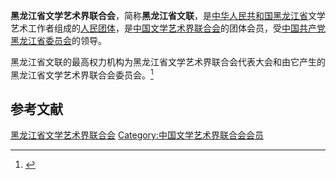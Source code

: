 {{Infobox PRCG
|机构名称 = 黑龙江省文学艺术界联合会
|color    = #014099
|标志1    =
|届数     = 
|任期始   = 
|任期终   =
|职位1    = 主席
|人员1    = 
|职位2    = 副主席
|人员2    =
|人数2    = 
|职位3    = 
|人员3    =
|组织法规 = 黑龙江省文学艺术界联合会章程
|上级机构 = [[中国文学艺术界联合会|中国文学艺术界联合会]]
|机构类型 = [[人民团体|人民团体]]
|行政级别 = 正厅级
|中共上级 = [[中国共产党黑龙江省委员会|中国共产党黑龙江省委员会]]
|中共本级 = 中国共产党黑龙江省文学艺术界联合会党组
|场所1    = 
|地址1  = 
|时期1  =
|机构1  =
|邮编1  =
|电话1  =
|网站   =
|网址   =
}}
'''黑龙江省文学艺术界联合会'''，简称'''黑龙江省文联'''，是[[中华人民共和国|中华人民共和国]][[黑龙江省|黑龙江省]]文学艺术工作者组成的[[人民团体|人民团体]]，是[[中国文学艺术界联合会|中国文学艺术界联合会]]的团体会员，受[[中国共产党黑龙江省委员会|中国共产党黑龙江省委员会]]的领导。

黑龙江省文联的最高权力机构为黑龙江省文学艺术界联合会代表大会和由它产生的黑龙江省文学艺术界联合会委员会。<ref>{{Cite web|title=中国文学艺术界联合会章程|url=http://www.cflac.org.cn/zt/8wdh/cflac_zhangcheng.htm|accessdate=2020-08-26|work=中国文联网|archiveurl=https://web.archive.org/web/20080723172257/http://www.cflac.org.cn/zt/8wdh/cflac_zhangcheng.htm|archivedate=2008-07-23|dead-url=yes}}</ref>

== 参考文献 ==
{{reflist}}

{{中华人民共和国各省级行政区|文学艺术界联合会}}

{{Authority control}}
[[Category:黑龙江省文学艺术界联合会|]]
[[Category:中国文学艺术界联合会会员|Category:中国文学艺术界联合会会员]]